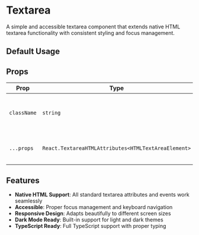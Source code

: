
# Textarea

A simple and accessible textarea component that extends native HTML textarea functionality with consistent styling and focus management.

<InstallTabs components="Textarea" />

## Default Usage

<DefaultTextareaExample />

## Props

| Prop        | Type                                                | Default | Description                                     |
| ----------- | --------------------------------------------------- | ------- | ----------------------------------------------- |
| `className` | `string`                                            | -       | Additional CSS classes to apply to the textarea |
| `...props`  | `React.TextareaHTMLAttributes<HTMLTextAreaElement>` | -       | All standard HTML textarea attributes           |

## Features

- **Native HTML Support**: All standard textarea attributes and events work seamlessly
- **Accessible**: Proper focus management and keyboard navigation
- **Responsive Design**: Adapts beautifully to different screen sizes
- **Dark Mode Ready**: Built-in support for light and dark themes
- **TypeScript Ready**: Full TypeScript support with proper typing
